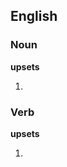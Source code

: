 ==English==
===Noun===
'''upsets'''
# {{plural of|[[upset]]}} 

===Verb===
'''upsets'''
# {{third-person singular of|[[upset]]}}